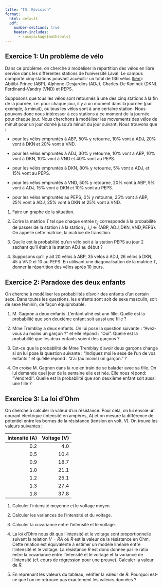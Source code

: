 ```yaml
--- 
title: "TD: Révision"
format:
  html: default
  pdf: 
    number-sections: true
    header-includes:
      - \usepackage{mathtools} 
---
```


## Exercice 1: Un problème de vélo

Dans ce problème, on cherche à modéliser la répartition des vélos en libre service dans les différentes stations de l'université Laval. Le campus comporte cinq stations pouvant acceuillir un total de $136$ vélos ([lien](https://www.sc.ulaval.ca/mobilite-durable/se-deplacer-a-velo#:~:text=àVélo,l'avenue%20de%20la%20Médecine)): Abitibi-Prince (ABP), Alphone-Desjardins (ADJ), Charles-De Koninck (DKN), Ferdinand-Vandry (VND) et PEPS.

Supposons que tous les vélos sont retournés à une des cinq stations à la fin de la journée, i.e. pour chaque jour, il y a un moment dans la journée (par exemple, à minuit), où tous les vélos sont à une certaine station. Nous pouvons donc nous intéresser à ces stations à ce moment de la journée pour chaque jour. Nous cherchons à modéliser les movements des vélos de minuit pour un jour donné jusqu'à minuit du jour suivant. Nous trouvons que :

* pour les vélos empruntés à ABP, $50\%$ y retourne, $10\%$ vont à ADJ, $20\%$ vont à DKN et $20\%$ vont à VND.

* pour les vélos empruntés à ADJ, $30\%$ y retourne, $10\%$ vont à ABP, $10\%$ vont à DKN, $10\%$ vont à VND et $40\%$ vont au PEPS.

* pour les vélos empruntés à DKN, $80\%$ y retourne, $5\%$ vont à ADJ, et $15\%$ vont au PEPS.

* pour les vélos empruntés à VND, $50\%$ y retourne, $20\%$ vont à ABP, $5\%$ vont à ADJ, $15\%$ vont à DKN et $10\%$ vont au PEPS.

* pour les vélos empruntés au PEPS, $0\%$ y retourne, $25\%$ vont à ABP, $25\%$ vont à ADJ, $25\%$ vont à DKN et $25\%$ vont à VND.

1. Faire un graphe de la situation. 

2. Écrire la matrice $T$ tel que chaque entrée $t_{ij}$ corresponde à la probabilité de passer de la station $i$ à la station $j$, $i, j \in \{ \text{ABP}, \text{ADJ}, \text{DKN}, \text{VND}, \text{PEPS} \}$. On appelle cette matrice, la matrice de transition.

3. Quelle est la probabilité qu'un vélo soit à la station PEPS au jour 2 sachant qu'il était à la station ADJ au début ?

4. Supposons qu'il y ait $20$ vélos à ABP, $35$ vélos à ADJ, $26$ vélos à DKN, $45$ à VND et $10$ au PEPS. En utilisant une diagonalisation de la matrice $T$, donner la répartition des vélos après $10$ jours. 


## Exercice 2: Paradoxe des deux enfants

On cherche à modéliser les probabilités d'avoir des enfants d'un certain sexe. Dans toutes les questions, les enfants sont soit de sexe masculin, soit de sexe féminin, de façon équiprobable.

1. M. Gagnon a deux enfants. L'enfant aîné est une fille. Quelle est la probabilité que son deuxième enfant soit aussi une fille ?

2. Mme Tremblay a deux enfants. On lui pose la question suivante : "Avez-vous au moins un garçon ?" et elle répond : "Oui". Quelle est la probabilité que les deux enfants soient des garçons ? 

3. Est-ce que la probabilité de Mme Tremblay d'avoir deux garçons change si on lui pose la question suivante : "Indiquez moi le sexe de l'un de vos enfants." et qu'elle répond : "J'ai (au moins) un garçon." ?

4. On croise M. Gagnon dans la rue en train de se balader avec sa fille. On lui demande quel jour de la semaine elle est née. Elle nous répond: "Vendredi". Quelle est la probabilité que son deuxième enfant soit aussi une fille ?


## Exercice 3: La loi d'Ohm 

On cherche à calculer la valeur d'un résistance. Pour cela, on lui envoie un courant électrique (intensité en ampères, A) et on mesure la différence de potentiel entre les bornes de la résistance (tension en volt, V). On trouve les valeurs suivantes :

| Intensité (A) | Voltage (V) |
| ------------: | ----------: |
| 0.2           | 4.0         |
| 0.5           | 10.4        |
| 0.9           | 18.7        |
| 1.0           | 21.1        |
| 1.2           | 25.1        |
| 1.3           | 27.4        |
| 1.8           | 37.8        |

1. Calculer l'intensité moyenne et le voltage moyen.

2. Calculer les variances de l'intensité et du voltage.

3. Calculer la covariance entre l'intensité et le voltage.

4. La loi d'Ohm nous dit que l'intensité et le voltage sont proportionnelle suivant la relation $V = R A$ où $R$ est la valeur de la résistance en Ohm. Cette relation est équivalente à estimer un modèle linéaire entre l'intensité et le voltage. La résistance $R$ est donc donnée par le ratio entre la covariance entre l'intensité et le voltage et la variance de l'intensité (cf. cours de régression pour une preuve). Calculer la valeur de $R$. 

5. En reprenant les valeurs du tableau, vérifier la valeur de $R$. Pourquoi est-ce que l'on ne retrouve pas exactement les valeurs données ?
